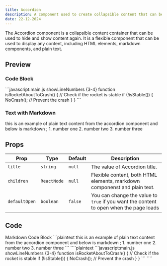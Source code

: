 ```yaml
---
title: Accordion
description: A component used to create collapsible content that can be hidden and shown again.
date: 22-12-2024
---
```


The Accordion component is a collapsible content container that can be used to hide and show content again. It is a flexible component that can be used to display any content, including HTML elements, markdown components, and plain text.

## Preview

### Code Block

<Accordion title="Code Block" defaultOpen={true}>
    ```javascript:main.js showLineNumbers {3-4}
    function isRocketAboutToCrash() {
        // Check if the rocket is stable
        if (!isStable()) {
            NoCrash(); // Prevent the crash
        }
    }
    ```
</Accordion>

### Text with Markdown

<Accordion title="Markdown">
    this is an example of plain text content from the accordion component and below is markdown ;
    1. number one
    2. number two
    3. number three
</Accordion>

## Props

| Prop          | Type      | Default        | Description                                                                            |
| ------------- | --------- | -------------- | -------------------------------------------------------------------------------------- |
| `title`       | `string`  | `null`         | The value of Accordion title.                                                          |
| `children`     | `ReactNode`  | `null`         | Flexible content, both HTML elements, markdown componenst and plain text.                                   |
| `defaultOpen` | `boolean` | `false`        | You can change the value to `true` if you want the content to open when the page loads |

## Code

<Tabs defaultValue="markdown" className="pt-5 pb-1">
  <TabsList>
    <TabsTrigger value="markdown">Markdown</TabsTrigger>
    <TabsTrigger value="codeblock">Code Block</TabsTrigger>
  </TabsList>
  <TabsContent value="markdown">
    ```plaintext
    <Accordion title="Markdown">
        this is an example of plain text content from the accordion component and below is markdown ;
        1. number one
        2. number two
        3. number three
    </Accordion>
    ```
  </TabsContent>
  <TabsContent value="codeblock">
    ````plaintext
    <Accordion title="Code Block" defaultOpen={true}>
        ```javascript:main.js showLineNumbers {3-4}
        function isRocketAboutToCrash() {
            // Check if the rocket is stable
            if (!isStable()) {
                NoCrash(); // Prevent the crash
            }
        }
        ```
    </Accordion>
    ````
  </TabsContent>
</Tabs>
